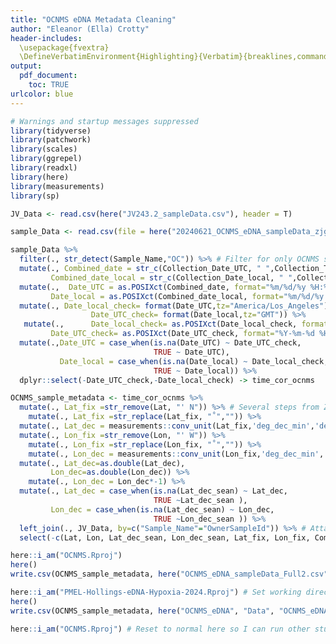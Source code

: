 ```yaml
---
title: "OCNMS eDNA Metadata Cleaning"
author: "Eleanor (Ella) Crotty"
header-includes:
  \usepackage{fvextra}
  \DefineVerbatimEnvironment{Highlighting}{Verbatim}{breaklines,commandchars=\\\{\}}
output:
  pdf_document:
    toc: TRUE
urlcolor: blue
---
```


```r
# Warnings and startup messages suppressed
library(tidyverse)
library(patchwork)
library(scales)
library(ggrepel)
library(readxl)
library(here)
library(measurements)
library(sp)
```

```r
JV_Data <- read.csv(here("JV243.2_sampleData.csv"), header = T)

sample_Data <- read.csv(file = here("20240621_OCNMS_eDNA_sampleData_zjg.csv"), header=T,fileEncoding="UTF-8")
```

```r
sample_Data %>% 
  filter(., str_detect(Sample_Name,"OC")) %>% # Filter for only OCNMS samples
  mutate(., Combined_date = str_c(Collection_Date_UTC, " ",Collection_Time_UTC), # Several steps from Zack to fix datetime
         Combined_date_local = str_c(Collection_Date_local, " ",Collection_Time_local)) %>% 
  mutate(.,  Date_UTC = as.POSIXct(Combined_date, format="%m/%d/%y %H:%M", tz="UTC"),
         Date_local = as.POSIXct(Combined_date_local, format="%m/%d/%y %H:%M", tz="America/Los_Angeles")) %>%
  mutate(., Date_local_check= format(Date_UTC,tz="America/Los_Angeles"),
                  Date_UTC_check= format(Date_local,tz="GMT")) %>% 
   mutate(.,      Date_local_check= as.POSIXct(Date_local_check, format="%Y-%m-%d %H:%M:%S", tz="America/Los_Angeles"),
         Date_UTC_check= as.POSIXct(Date_UTC_check, format="%Y-%m-%d %H:%M:%S", tz="UTC")) %>% 
  mutate(.,Date_UTC = case_when(is.na(Date_UTC) ~ Date_UTC_check,
                                TRUE ~ Date_UTC),
           Date_local = case_when(is.na(Date_local) ~ Date_local_check,
                                TRUE ~ Date_local)) %>% 
  dplyr::select(-Date_UTC_check,-Date_local_check) -> time_cor_ocnms
```

```r
OCNMS_sample_metadata <- time_cor_ocnms %>% 
  mutate(., Lat_fix =str_remove(Lat, "' N")) %>% # Several steps from Zack to convert degrees/feet to decimal degrees
    mutate(., Lat_fix =str_replace(Lat_fix, "˚","")) %>% 
  mutate(., Lat_dec = measurements::conv_unit(Lat_fix,'deg_dec_min','dec_deg')) %>% 
  mutate(., Lon_fix =str_remove(Lon, "' W")) %>% 
    mutate(., Lon_fix =str_replace(Lon_fix, "˚","")) %>%
    mutate(., Lon_dec = measurements::conv_unit(Lon_fix,'deg_dec_min','dec_deg')) %>% 
  mutate(., Lat_dec=as.double(Lat_dec),
         Lon_dec=as.double(Lon_dec)) %>% 
    mutate(., Lon_dec = Lon_dec*-1) %>% 
  mutate(., Lat_dec = case_when(is.na(Lat_dec_sean) ~ Lat_dec,
                                TRUE ~Lat_dec_sean ),
         Lon_dec = case_when(is.na(Lat_dec_sean) ~ Lon_dec,
                                TRUE ~Lon_dec_sean )) %>% 
  left_join(., JV_Data, by=c("Sample_Name"="OwnerSampleId")) %>% # Attach metadata by E number
  select(-c(Lat, Lon, Lat_dec_sean, Lon_dec_sean, Lat_fix, Lon_fix, Combined_date, Combined_date_local, Collection_Date_UTC, Collection_Date_local, Collection_Time_UTC, Collection_Time_local)) # Delete all the nonsense generated by the coordinate fixing, and all the date and time columns except the final ones
```

```r
here::i_am("OCNMS.Rproj")
here()
write.csv(OCNMS_sample_metadata, here("OCNMS_eDNA_sampleData_Full2.csv")) # Save to Zack OCNMS outputs

here::i_am("PMEL-Hollings-eDNA-Hypoxia-2024.Rproj") # Set working directory to further up in the repo
here()
write.csv(OCNMS_sample_metadata, here("OCNMS_eDNA", "Data", "OCNMS_eDNA_sampleData_Full.csv")) # Also save to eDNA inputs

here::i_am("OCNMS.Rproj") # Reset to normal here so I can run other stuff in this script
```



